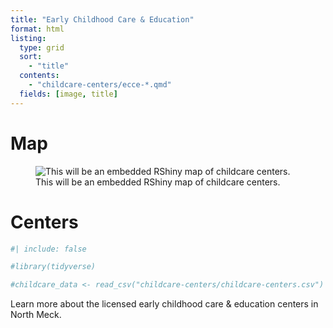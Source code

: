 ```yaml
---
title: "Early Childhood Care & Education"
format: html
listing:
  type: grid
  sort: 
    - "title"
  contents:
    - "childcare-centers/ecce-*.qmd"
  fields: [image, title]
---
```


# Map

![This will be an embedded RShiny map of childcare centers.](ccmap.png)

# Centers

```r
#| include: false

#library(tidyverse)

#childcare_data <- read_csv("childcare-centers/childcare-centers.csv")
```

Learn more about the licensed early childhood care & education centers in North Meck.
